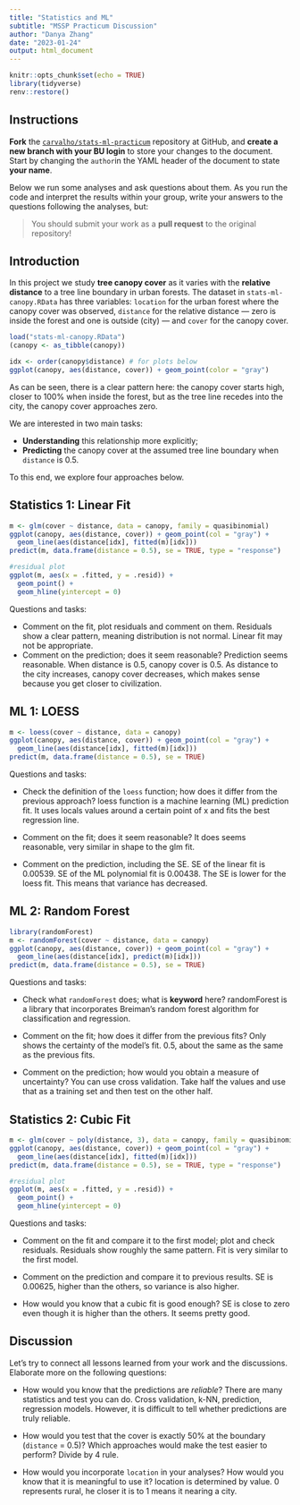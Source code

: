 ```yaml
---
title: "Statistics and ML"
subtitle: "MSSP Practicum Discussion"
author: "Danya Zhang"
date: "2023-01-24"
output: html_document
---
```


```r
knitr::opts_chunk$set(echo = TRUE)
library(tidyverse)
renv::restore()
```

## Instructions

**Fork** the [`carvalho/stats-ml-practicum`](https://github.com/carvalho/stats-ml-practicum) repository at GitHub, and
**create a new branch with your BU login** to store your changes to the document.
Start by changing the `author`in the YAML header of the document to state **your name**.

Below we run some analyses and ask questions about them. As you run the code and
interpret the results within your group, write your answers to the questions following the analyses, but:

> You should submit your work as a **pull request** to the original repository!


## Introduction

In this project we study **tree canopy cover** as it varies with the
**relative distance** to a tree line boundary in urban forests. The dataset in
`stats-ml-canopy.RData` has three variables: `location` for the urban forest
where the canopy cover was observed, `distance` for the relative distance &mdash;
zero is inside the forest and one is outside (city) &mdash; and `cover` for the
canopy cover.

```r
load("stats-ml-canopy.RData")
(canopy <- as_tibble(canopy))

idx <- order(canopy$distance) # for plots below
ggplot(canopy, aes(distance, cover)) + geom_point(color = "gray")
```

As can be seen, there is a clear pattern here: the canopy cover starts high,
closer to 100% when inside the forest, but as the tree line recedes into the
city, the canopy cover approaches zero.

We are interested in two main tasks:

- **Understanding** this relationship more explicitly;
- **Predicting** the canopy cover at the assumed tree line boundary when
`distance` is 0.5.

To this end, we explore four approaches below.

## Statistics 1: Linear Fit

```r
m <- glm(cover ~ distance, data = canopy, family = quasibinomial)
ggplot(canopy, aes(distance, cover)) + geom_point(col = "gray") +
  geom_line(aes(distance[idx], fitted(m)[idx]))
predict(m, data.frame(distance = 0.5), se = TRUE, type = "response")

#residual plot
ggplot(m, aes(x = .fitted, y = .resid)) +
  geom_point() +
  geom_hline(yintercept = 0)
```

Questions and tasks:

- Comment on the fit, plot residuals and comment on them.
Residuals show a clear pattern, meaning distribution is not normal. Linear fit may not be appropriate.
- Comment on the prediction; does it seem reasonable?
Prediction seems reasonable. When distance is 0.5, canopy cover is 0.5. As distance to the city increases, canopy cover decreases, which makes sense because you get closer to civilization.


## ML 1: LOESS

```r
m <- loess(cover ~ distance, data = canopy)
ggplot(canopy, aes(distance, cover)) + geom_point(col = "gray") +
  geom_line(aes(distance[idx], fitted(m)[idx]))
predict(m, data.frame(distance = 0.5), se = TRUE)
```

Questions and tasks:

- Check the definition of the `loess` function; how does it differ from the previous approach?
loess function is a machine learning (ML) prediction fit. It uses locals values around a certain point of x and fits the best regression line.

- Comment on the fit; does it seem reasonable?
It does seems reasonable, very similar in shape to the glm fit.

- Comment on the prediction, including the SE.
SE of the linear fit is 0.00539. SE of the ML polynomial fit is 0.00438. The SE is lower for the loess fit. This means that variance has decreased.


## ML 2: Random Forest

```r
library(randomForest)
m <- randomForest(cover ~ distance, data = canopy)
ggplot(canopy, aes(distance, cover)) + geom_point(col = "gray") +
  geom_line(aes(distance[idx], predict(m)[idx]))
predict(m, data.frame(distance = 0.5), se = TRUE)
```

Questions and tasks:

- Check what `randomForest` does; what is **keyword** here?
randomForest is a library that incorporates Breiman's random forest algorithm for classification and regression. 

- Comment on the fit; how does it differ from the previous fits?
Only shows the certainty of the model's fit. 0.5, about the same as the same as the previous fits.

- Comment on the prediction; how would you obtain a measure of uncertainty?
You can use cross validation. Take half the values and use that as a training set and then test on the other half. 

## Statistics 2: Cubic Fit

```r
m <- glm(cover ~ poly(distance, 3), data = canopy, family = quasibinomial)
ggplot(canopy, aes(distance, cover)) + geom_point(col = "gray") +
  geom_line(aes(distance[idx], fitted(m)[idx]))
predict(m, data.frame(distance = 0.5), se = TRUE, type = "response")

#residual plot
ggplot(m, aes(x = .fitted, y = .resid)) +
  geom_point() +
  geom_hline(yintercept = 0)
```

Questions and tasks:

- Comment on the fit and compare it to the first model; plot and check residuals.
Residuals show roughly the same pattern. Fit is very similar to the first model.

- Comment on the prediction and compare it to previous results.
SE is 0.00625, higher than the others, so variance is also higher.

- How would you know that a cubic fit is good enough?
SE is close to zero even though it is higher than the others. It seems pretty good.

## Discussion

Let's try to connect all lessons learned from your work and the discussions.
Elaborate more on the following questions:

- How would you know that the predictions are *reliable*?
There are many statistics and test you can do. Cross validation, k-NN, prediction, regression models. However, it is difficult to tell whether predictions are truly reliable.

- How would you test that the cover is exactly 50% at the boundary (`distance` = 0.5)? Which approaches would make the test easier to perform?
Divide by 4 rule.

- How would you incorporate `location` in your analyses? How would you know that
it is meaningful to use it?
location is determined by value. 0 represents rural, he closer it is to 1 means it nearing a city.
